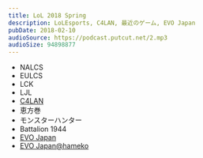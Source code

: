 ```yaml
---
title: LoL 2018 Spring
description: LoLEsports, C4LAN, 最近のゲーム, EVO Japan
pubDate: 2018-02-10
audioSource: https://podcast.putcut.net/2.mp3
audioSize: 94898877
---
```


- NALCS
- EULCS
- LCK
- LJL
- [C4LAN](http://2018s.c4-lan.com/)
- 恵方巻
- モンスターハンター
- Battalion 1944
- [EVO Japan](https://evo-japan.net/)
- [EVO Japan@hameko](https://twitter.com/hameko/status/959002480330723334/)